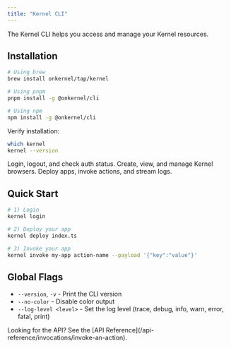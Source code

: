 ```yaml
---
title: "Kernel CLI"
---
```


The Kernel CLI helps you access and manage your Kernel resources.

## Installation

```bash
# Using brew
brew install onkernel/tap/kernel

# Using pnpm
pnpm install -g @onkernel/cli

# Using npm
npm install -g @onkernel/cli
```

Verify installation:

```bash
which kernel
kernel --version
```

<Columns cols={2}>
  <Card icon="key" title="Authentication" href="/reference/cli/auth">
    Login, logout, and check auth status.
  </Card>
  <Card icon="browsers" title="Browsers" href="/reference/cli/browsers">
    Create, view, and manage Kernel browsers.
  </Card>
  <Card icon="rocket" title="Apps" href="/reference/cli/apps">
    Deploy apps, invoke actions, and stream logs.
  </Card>
</Columns>

## Quick Start

```bash
# 1) Login
kernel login

# 2) Deploy your app
kernel deploy index.ts

# 3) Invoke your app
kernel invoke my-app action-name --payload '{"key":"value"}'
```

## Global Flags

- `--version`, `-v` - Print the CLI version
- `--no-color` - Disable color output
- `--log-level <level>` - Set the log level (trace, debug, info, warn, error, fatal, print)

<Info>
Looking for the API? See the [API Reference](/api-reference/invocations/invoke-an-action).
</Info>
